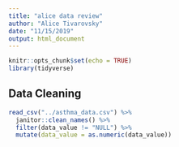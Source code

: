 ```yaml
---
title: "alice data review"
author: "Alice Tivarovsky"
date: "11/15/2019"
output: html_document
---
```


```r
knitr::opts_chunk$set(echo = TRUE)
library(tidyverse)
```

## Data Cleaning

```r
read_csv("../asthma_data.csv") %>% 
  janitor::clean_names() %>% 
  filter(data_value != "NULL") %>% 
  mutate(data_value = as.numeric(data_value))
```

